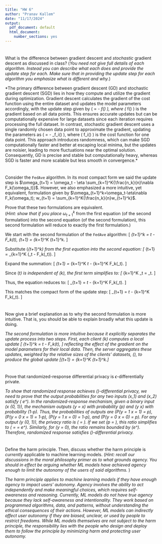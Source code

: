 ```yaml
---
title: "HW 6"
author: "Pranav Kallem"
date: "11/17/2024"
output:
  pdf_document: default
  html_document:
    number_sections: yes
---
```


# 
What is the difference between gradient descent and *stochastic* gradient descent as discussed in class? (*You need not give full details of each algorithm. Instead you can describe what each does and provide the update step for each. Make sure that in providing the update step for each algorithm you emphasize what is different and why.*)

*The primary difference between gradient descent (GD) and stochastic gradient descent (SGD) lies in how they compute and utilize the gradient during optimization. Gradient descent calculates the gradient of the cost function using the entire dataset and updates the model parameters accordingly, with the update step given by \( \theta = \theta - \eta \cdot \nabla_\theta f(\theta) \), where \( \nabla_\theta f(\theta) \) is the gradient based on all data points. This ensures accurate updates but can be computationally expensive for large datasets since each iteration requires processing the full dataset. In contrast, stochastic gradient descent uses a single randomly chosen data point to approximate the gradient, updating the parameters as \( \theta = \theta - \eta \cdot \nabla_\theta f_i(\theta) \), where \( f_i(\theta) \) is the cost function for one data point. This approach introduces randomness, which can make SGD computationally faster and better at escaping local minima, but the updates are noisier, leading to more fluctuations near the optimal solution. Consequently, GD is precise and stable but computationally heavy, whereas SGD is faster and more scalable but less smooth in convergence.*

# 

Consider the `FedAve` algorithm. In its most compact form we said the update step is $\omega_{t+1} = \omega_t - \eta \sum_{k=1}^K{\frac{n_k}{n}\nabla F_k(\omega_t)}$. However, we also emphasized a more intuitive, yet equivalent, formulation given by $\omega_{t+1}^k=\omega_t-\eta\nabla F_k(\omega_t); w_{t+1} = \sum_{k=1}^K{\frac{n_k}{n}w_{t+1}^k}$.

Prove that these two formulations are equivalent.\
(*Hint: show that if you place* $\omega_{t+1}^k$ from the first equation (of the second formulation) into the second equation (of the second formulation), this second formulation will reduce to exactly the first formulation.)

We start with the second formulation of the `FedAve` algorithm:
\[
\omega_{t+1}^k = \omega_t - \eta \nabla F_k(\omega_t), \quad \omega_{t+1} = \sum_{k=1}^K \frac{n_k}{n} \omega_{t+1}^k.
\]

Substitute \(\omega_{t+1}^k\) from the first equation into the second equation:
\[
\omega_{t+1} = \sum_{k=1}^K \frac{n_k}{n} (\omega_t - \eta \nabla F_k(\omega_t)).
\]

Expand the summation:
\[
\omega_{t+1} = \sum_{k=1}^K \frac{n_k}{n} \omega_t - \eta \sum_{k=1}^K \frac{n_k}{n} \nabla F_k(\omega_t).
\]

Since \(\omega_t\) is independent of \(k\), the first term simplifies to:
\[
\sum_{k=1}^K \frac{n_k}{n} \omega_t = \omega_t.
\]

Thus, the equation reduces to:
\[
\omega_{t+1} = \omega_t - \eta \sum_{k=1}^K \frac{n_k}{n} \nabla F_k(\omega_t).
\]

This matches the compact form of the update step:
\[
\omega_{t+1} = \omega_t - \eta \sum_{k=1}^K \frac{n_k}{n} \nabla F_k(\omega_t).
\]

# 

Now give a brief explanation as to why the second formulation is more intuitive. That is, you should be able to explain broadly what this update is doing.

*The second formulation is more intuitive because it explicitly separates the update process into two steps. First, each client \(k\) computes a local update \[ \omega_{t+1}^k = \omega_t - \eta \nabla F_k(\omega_t), \] reflecting the effect of the gradient on the model parameters for their local data. Then, the server aggregates these updates, weighted by the relative sizes of the clients’ datasets, \(\frac{n_k}{n}\), to produce the global update \[\omega_{t+1} = \sum_{k=1}^K \frac{n_k}{n} \omega_{t+1}^k.\]*

# 

Prove that randomized-response differential privacy is $\epsilon$-differentially private.

*To show that randomized response achieves \(\epsilon\)-differential privacy, we need to prove that the output probabilities for any two inputs \(x_1\) and \(x_2\) satisfy \(\frac{P(\text{Output} = y \mid x_1)}{P(\text{Output} = y \mid x_2)} \leq e^\epsilon\). In the randomized-response mechanism, given a binary input \(x \in \{0, 1\}\), the mechanism outputs \(y = x\) with probability \(p\) and \(y \neq x\) with probability \(1-p\). Thus, the probabilities of outputs are \(P(y = 1 \mid x = 1) = p\), \(P(y = 0 \mid x = 1) = 1-p\), \(P(y = 1 \mid x = 0) = 1-p\), and \(P(y = 0 \mid x = 0) = p\). For any output \(y \in \{0, 1\}\), the privacy ratio is \(\frac{P(y = 1 \mid x = 1)}{P(y = 1 \mid x = 0)} = \frac{p}{1-p}\). If we set \(p = \frac{e^\epsilon}{1+e^\epsilon}\), this ratio simplifies to \(\frac{p}{1-p} = \frac{\frac{e^\epsilon}{1+e^\epsilon}}{\frac{1}{1+e^\epsilon}} = e^\epsilon\). Similarly, for \(y = 0\), the ratio remains bounded by \(e^\epsilon\). Therefore, randomized response satisfies \(\epsilon\)-differential privacy.*

# 

Define the harm principle. Then, discuss whether the harm principle is *currently* applicable to machine learning models. (*Hint: recall our discussions in the moral philosophy primer as to what grounds agency. You should in effect be arguing whether ML models have achieved agency enough to limit the autonomy of the users of said algorithms.* )

*The harm principle applies to machine learning models if they have enough agency to impact users' autonomy. Agency involves the ability to act independently and make meaningful choices, which requires self-awareness and reasoning. Currently, ML models do not have true agency because they lack self-awareness and intentionality. They work based on programmed algorithms, data, and patterns, without understanding the ethical consequences of their actions. However, ML models can indirectly affect user autonomy if they are biased, unclear, or used by people to restrict freedoms. While ML models themselves are not subject to the harm principle, the responsibility lies with the people who design and deploy them to follow the principle by minimizing harm and protecting user autonomy.*
